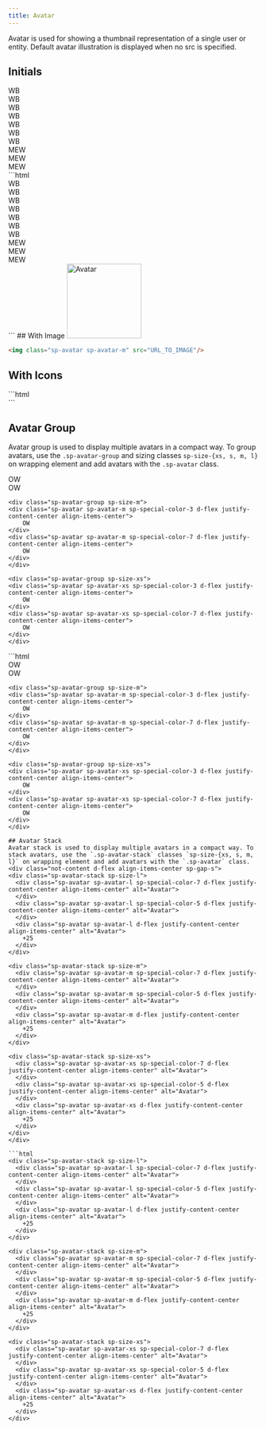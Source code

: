 ```yaml
---
title: Avatar
---
```


Avatar is used for showing a thumbnail representation of a single user or entity. Default avatar illustration is displayed when no src is specified.

## Initials
<div class="not-content d-flex align-items-center sp-gap-s">
    <div class="sp-avatar sp-avatar-l d-flex justify-content-center align-items-center" alt="Avatar">WB</div>
    <div class="sp-avatar sp-avatar-m d-flex justify-content-center align-items-center" alt="Avatar">WB</div>
    <div class="sp-avatar sp-avatar-xs d-flex justify-content-center align-items-center" alt="Avatar">WB</div>
    <div class="sp-avatar sp-avatar-m sp-special-color-7 d-flex justify-content-center align-items-center" alt="Avatar">WB</div>
    <div class="sp-avatar sp-avatar-xs sp-special-color-7 d-flex justify-content-center align-items-center" alt="Avatar">WB</div>
    <div class="sp-avatar sp-avatar-m sp-special-color-5 d-flex justify-content-center align-items-center" alt="Avatar">WB</div>
    <div class="sp-avatar sp-avatar-xs sp-special-color-5 d-flex justify-content-center align-items-center" alt="Avatar">WB</div>
    <div class="sp-avatar sp-avatar-l d-flex justify-content-center align-items-center" alt="Avatar">MEW</div>
    <div class="sp-avatar sp-avatar-m d-flex justify-content-center align-items-center" alt="Avatar">MEW</div>
    <div class="sp-avatar sp-avatar-xs d-flex justify-content-center align-items-center" alt="Avatar">MEW</div>
</div>
```html
    <div class="sp-avatar sp-avatar-l d-flex justify-content-center align-items-center" alt="Avatar">WB</div>
    <div class="sp-avatar sp-avatar-m d-flex justify-content-center align-items-center" alt="Avatar">WB</div>
    <div class="sp-avatar sp-avatar-xs d-flex justify-content-center align-items-center" alt="Avatar">WB</div>
    <div class="sp-avatar sp-avatar-m sp-special-color-7 d-flex justify-content-center align-items-center" alt="Avatar">WB</div>
    <div class="sp-avatar sp-avatar-xs sp-special-color-7 d-flex justify-content-center align-items-center" alt="Avatar">WB</div>
    <div class="sp-avatar sp-avatar-m sp-special-color-5 d-flex justify-content-center align-items-center" alt="Avatar">WB</div>
    <div class="sp-avatar sp-avatar-xs sp-special-color-5 d-flex justify-content-center align-items-center" alt="Avatar">WB</div>
    <div class="sp-avatar sp-avatar-l d-flex justify-content-center align-items-center" alt="Avatar">MEW</div>
    <div class="sp-avatar sp-avatar-m d-flex justify-content-center align-items-center" alt="Avatar">MEW</div>
    <div class="sp-avatar sp-avatar-xs d-flex justify-content-center align-items-center" alt="Avatar">MEW</div>
```
## With Image
<Image src="https://i.pravatar.cc/150/}" width="150px" height="150px" alt="Avatar" class="sp-avatar sp-avatar-m" loading="eager" />

```html
<img class="sp-avatar sp-avatar-m" src="URL_TO_IMAGE"/>
```

## With Icons
<div class="not-content d-flex align-items-center sp-gap-s">
    <div class="sp-avatar sp-avatar-m sp-special-color-2 d-flex justify-content-center align-items-center ">
        <i class="fa-regular fa-user"></i>
    </div>
    <div class="sp-avatar sp-avatar-m sp-special-color-2 d-flex justify-content-center align-items-center">
        <i class="fa-light fa-users"></i>
    </div>
</div>
```html
    <div class="sp-avatar sp-avatar-m sp-special-color-2 d-flex justify-content-center align-items-center ">
        <i class="fa-regular fa-user"></i>
    </div>
    <div class="sp-avatar sp-avatar-m sp-special-color-2 d-flex justify-content-center align-items-center">
        <i class="fa-light fa-users"></i>
    </div>
```

## Avatar Group
Avatar group is used to display multiple avatars in a compact way. To group avatars, use the `.sp-avatar-group` and sizing classes `sp-size-{xs, s, m, l}` on wrapping element and add avatars with the `.sp-avatar` class.
<div class="not-content d-flex align-items-center sp-gap-s">
    <div class="sp-avatar-group sp-size-l">
    <div class="sp-avatar sp-avatar-l sp-special-color-3 d-flex justify-content-center align-items-center">
        OW
    </div>
    <div class="sp-avatar sp-avatar-l sp-special-color-7 d-flex justify-content-center align-items-center">
        OW
    </div>
    </div>

    <div class="sp-avatar-group sp-size-m">
    <div class="sp-avatar sp-avatar-m sp-special-color-3 d-flex justify-content-center align-items-center">
        OW
    </div>
    <div class="sp-avatar sp-avatar-m sp-special-color-7 d-flex justify-content-center align-items-center">
        OW
    </div>
    </div>

    <div class="sp-avatar-group sp-size-xs">
    <div class="sp-avatar sp-avatar-xs sp-special-color-3 d-flex justify-content-center align-items-center">
        OW
    </div>
    <div class="sp-avatar sp-avatar-xs sp-special-color-7 d-flex justify-content-center align-items-center">
        OW
    </div>
    </div>
</div>
```html
    <div class="sp-avatar-group sp-size-l">
    <div class="sp-avatar sp-avatar-l sp-special-color-3 d-flex justify-content-center align-items-center">
        OW
    </div>
    <div class="sp-avatar sp-avatar-l sp-special-color-7 d-flex justify-content-center align-items-center">
        OW
    </div>
    </div>

    <div class="sp-avatar-group sp-size-m">
    <div class="sp-avatar sp-avatar-m sp-special-color-3 d-flex justify-content-center align-items-center">
        OW
    </div>
    <div class="sp-avatar sp-avatar-m sp-special-color-7 d-flex justify-content-center align-items-center">
        OW
    </div>
    </div>

    <div class="sp-avatar-group sp-size-xs">
    <div class="sp-avatar sp-avatar-xs sp-special-color-3 d-flex justify-content-center align-items-center">
        OW
    </div>
    <div class="sp-avatar sp-avatar-xs sp-special-color-7 d-flex justify-content-center align-items-center">
        OW
    </div>
    </div>
```
## Avatar Stack
Avatar stack is used to display multiple avatars in a compact way. To stack avatars, use the `.sp-avatar-stack` classes `sp-size-{xs, s, m, l}` on wrapping element and add avatars with the `.sp-avatar` class.
<div class="not-content d-flex align-items-center sp-gap-s">
<div class="sp-avatar-stack sp-size-l">
  <div class="sp-avatar sp-avatar-l sp-special-color-7 d-flex justify-content-center align-items-center" alt="Avatar">
  </div>
  <div class="sp-avatar sp-avatar-l sp-special-color-5 d-flex justify-content-center align-items-center" alt="Avatar">
  </div>
  <div class="sp-avatar sp-avatar-l d-flex justify-content-center align-items-center" alt="Avatar">
    +25
  </div>
</div>

<div class="sp-avatar-stack sp-size-m">
  <div class="sp-avatar sp-avatar-m sp-special-color-7 d-flex justify-content-center align-items-center" alt="Avatar">
  </div>
  <div class="sp-avatar sp-avatar-m sp-special-color-5 d-flex justify-content-center align-items-center" alt="Avatar">
  </div>
  <div class="sp-avatar sp-avatar-m d-flex justify-content-center align-items-center" alt="Avatar">
    +25
  </div>
</div>

<div class="sp-avatar-stack sp-size-xs">
  <div class="sp-avatar sp-avatar-xs sp-special-color-7 d-flex justify-content-center align-items-center" alt="Avatar">
  </div>
  <div class="sp-avatar sp-avatar-xs sp-special-color-5 d-flex justify-content-center align-items-center" alt="Avatar">
  </div>
  <div class="sp-avatar sp-avatar-xs d-flex justify-content-center align-items-center" alt="Avatar">
    +25
  </div>
</div>
</div>

```html
<div class="sp-avatar-stack sp-size-l">
  <div class="sp-avatar sp-avatar-l sp-special-color-7 d-flex justify-content-center align-items-center" alt="Avatar">
  </div>
  <div class="sp-avatar sp-avatar-l sp-special-color-5 d-flex justify-content-center align-items-center" alt="Avatar">
  </div>
  <div class="sp-avatar sp-avatar-l d-flex justify-content-center align-items-center" alt="Avatar">
    +25
  </div>
</div>

<div class="sp-avatar-stack sp-size-m">
  <div class="sp-avatar sp-avatar-m sp-special-color-7 d-flex justify-content-center align-items-center" alt="Avatar">
  </div>
  <div class="sp-avatar sp-avatar-m sp-special-color-5 d-flex justify-content-center align-items-center" alt="Avatar">
  </div>
  <div class="sp-avatar sp-avatar-m d-flex justify-content-center align-items-center" alt="Avatar">
    +25
  </div>
</div>

<div class="sp-avatar-stack sp-size-xs">
  <div class="sp-avatar sp-avatar-xs sp-special-color-7 d-flex justify-content-center align-items-center" alt="Avatar">
  </div>
  <div class="sp-avatar sp-avatar-xs sp-special-color-5 d-flex justify-content-center align-items-center" alt="Avatar">
  </div>
  <div class="sp-avatar sp-avatar-xs d-flex justify-content-center align-items-center" alt="Avatar">
    +25
  </div>
</div>
```
